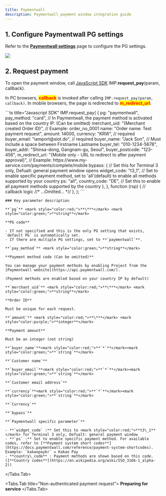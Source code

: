 ```yaml
---
title: Paymentwall
description: Paymentwall payment window integration guide
---
```



## 1. Configure Paymentwall PG settings

Refer to the [**Paymentwall settings**](../../../../ready/2-pg/payment-gateway-settings/undefined-1) page
to configure the PG settings.

![](/gitbook-assets/en/Paymentwall_logo_dark_latest.jpeg)

## 2. Request payment

To open the payment window, call [JavaScript SDK](../../../../sdk/javascript-sdk/readme)
IMP.**request\_pay**(param, callback).

In PC browsers, <mark style="color:red;">**callback**</mark> is invoked after calling `IMP.request_pay(param, callback)`.
In mobile browsers, the page is redirected to <mark style="color:red;">**m\_redirect\_url**</mark>.

<Tabs>
  <Tabs.Tab title="Authenticated payment request">
    ```ts title="Javascript SDK"
    IMP.request_pay(
      {
        pg: "paymentwall",
        pay_method: "card", // In Paymentwall, the payment method is activated based on the country IP. (Can be omitted)
        merchant_uid: "{Merchant created Order ID}", // Example: order_no_0001
        name: "Order name: Test payment request",
        amount: 14000,
        currency: "KRW", // required
        buyer_email: "iamport@siot.do", // required
        buyer_name: "Jack Son", // Must include a space between Firstname Lastname
        buyer_tel: "010-1234-5678",
        buyer_addr: "Shinsa-dong, Gangnam-gu, Seoul",
        buyer_postcode: "123-456",
        m_redirect_url: "{Mobile only - URL to redirect to after payment approval}", // Example: https://www.my-service.com/payments/complete/mobile
        bypass: {
          // Set this for Terminal 3 only, Defualt: general payment window opens
          widget_code: "t3_1",
          // Set to enable specific payment method, set to 'all'(default) to enable all methods supported by your country
          ps: "all",
          country_code: "DE", // Set this to enable all payment methods supported by the country
        },
      },
      function (rsp) {
        // callback logic
        //* ...Omitted... *//
      },
    );
    ```

    ### Key parameter description

    **`pg`** <mark style="color:red;">**\***</mark> <mark style="color:green;">**string**</mark>

    **PG code**

    - If not specified and this is the only PG setting that exists, `default PG` is automatically set.
    - If there are multiple PG settings, set to **`paymentwall`**.

    **`pay_method`** <mark style="color:green;">**string**</mark>

    **Payment method code (Can be omitted)**

    You can manage your payment methods by enabling Project from the [Paymentwall website](https://api.paymentwall.com/).

    (Payment methods are enabled based on your country IP by default)

    **`merchant_uid`** <mark style="color:red;">**\***</mark> <mark style="color:green;">**string**</mark>

    **Order ID**

    Must be unique for each request.

    **`amount`** <mark style="color:red;">**\***</mark> <mark style="color:purple;">**integer**</mark>

    **Payment amount**

    Must be an integer (not string)

    **`buyer_name`**<mark style="color:red;">**`*`**</mark><mark style="color:green;">**`string`**</mark>

    **`Customer name`**

    **`buyer_email`**<mark style="color:red;">**`*`**</mark><mark style="color:green;">**`string`**</mark>

    **`Customer email address`**

    **`currency`**<mark style="color:red;">**`*`**</mark><mark style="color:green;">**`string`**</mark>

    **`Currency`**

    **`bypass`**

    **`Paymentwall specific parameter`**

    - **`widget_code` :** Set this to <mark style="color:red;">**t3\_1**</mark> for Terminal 3 only, Defualt: general payment window
    - **`ps` :** Set to enable specific payment method. For available codes, refer to [**Payment system short codes**](https://docs.paymentwall.com/reference/payment-system-shortcodes). Example: `kakaopaykr` = Kakao Pay
    - **country\_code** : Payment methods are shown based on this code. ([**Country codes**](https://en.wikipedia.org/wiki/ISO_3166-1_alpha-2))
  </Tabs.Tab>

  <Tabs.Tab title="Non-authenticated payment request">
    **Preparing for service**
  </Tabs.Tab>
</Tabs>
